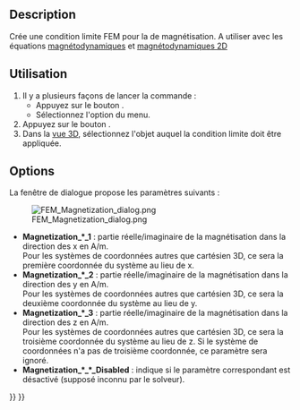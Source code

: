 <languages/>

{{Docnav/fr
|[[FEM_ConstraintCurrentDensity/fr|Densité de courant]]
|[[FEM_ElectricChargeDensity/fr|Densité de charge électrique]]
|[[FEM_Workbench/fr|Atelier FEM]]
|IconL=FEM_ConstraintCurrentDensity.svg
|IconR=FEM_ConstraintElectricChargeDensity.svg
|IconC=Workbench_FEM.svg
}}

{{GuiCommandContainer
|
{{GuiCommand/fr
|Name=FEM ConstraintMagnetization
|Name/fr=FEM Magnétisation
|MenuLocation=Modèle → Conditions limites électromagnétiques → Condition limite de magnétisation
|Workbenches=[[FEM_Workbench/fr|FEM]]
|Version=0.21
|SeeAlso=[[FEM_EquationMagnetodynamic/fr|FEM Équation magnétodynamique]], [[FEM_EquationMagnetodynamic2D/fr|FEM Équation magnétodynamique 2D]]
}}
{{GuiCommandFemInfo/fr
|Solvers=Elmer
}}
}}

==Description==

Crée une condition limite FEM pour la de magnétisation. A utiliser avec les équations [[FEM_EquationMagnetodynamic/fr|magnétodynamiques]] et [[FEM_EquationMagnetodynamic2D/fr|magnétodynamiques 2D]]

<span id="Usage"></span>
==Utilisation==

<div class="mw-translate-fuzzy">
# Il y a plusieurs façons de lancer la commande :
#* Appuyez sur le bouton {{Button|[[Image:FEM_ConstraintMagnetization.svg|16px]] [[FEM_ConstraintMagnetization/fr|Condition limite de magnétisation]]}}.
#* Sélectionnez l'option {{MenuCommand|Modèle → Conditions limites électromagnétiques → [[Image:FEM_ConstraintMagnetization.svg|16px]] Condition limite de magnétisation}} du menu.
# Appuyez sur le bouton {{Button|Ajouter}}.
# Dans la [[3D_view/fr|vue 3D]], sélectionnez l'objet auquel la condition limite doit être appliquée.
</div>

==Options==

La fenêtre de dialogue propose les paramètres suivants :

[[Image:FEM_Magnetization_dialog.png]]

* '''Magnetization_*_1''' : partie réelle/imaginaire de la magnétisation dans la direction des x en A/m.</br>Pour les systèmes de coordonnées autres que cartésien 3D, ce sera la première coordonnée du système au lieu de x.
* '''Magnetization_*_2''' : partie réelle/imaginaire de la magnétisation dans la direction des y en A/m.</br>Pour les systèmes de coordonnées autres que cartésien 3D, ce sera la deuxième coordonnée du système au lieu de y.
* '''Magnetization_*_3''' : partie réelle/imaginaire de la magnétisation dans la direction des z en A/m.</br>Pour les systèmes de coordonnées autres que cartésien 3D, ce sera la troisième coordonnée du système au lieu de z. Si le système de coordonnées n'a pas de troisième coordonnée, ce paramètre sera ignoré.
* '''Magnetization_*_*_Disabled''' : indique si le paramètre correspondant est désactivé (supposé inconnu par le solveur). 


{{Docnav/fr
|[[FEM_ConstraintCurrentDensity/fr|Densité de courant]]
|[[FEM_ElectricChargeDensity/fr|Densité de charge électrique]]
|[[FEM_Workbench/fr|Atelier FEM]]
|IconL=FEM_ConstraintCurrentDensity.svg
|IconR=FEM_ConstraintElectricChargeDensity.svg
|IconC=Workbench_FEM.svg
}}

{{FEM Tools navi{{#translation:}}}}
{{Userdocnavi{{#translation:}}}}